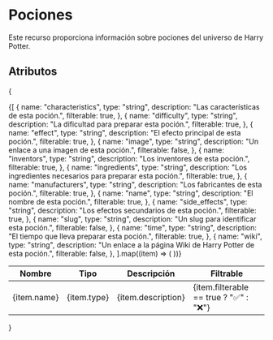 # Pociones

Este recurso proporciona información sobre pociones del universo de Harry Potter.

## Atributos

{
<table>
  <thead>
    <tr>
      <th>Nombre</th>
      <th>Tipo</th>
      <th>Descripción</th>
      <th>Filtrable</th>
    </tr>
  </thead>
  <tbody>
    {[
      {
        name: "characteristics",
        type: "string",
        description: "Las características de esta poción.",
        filterable: true,
      },
      {
        name: "difficulty",
        type: "string",
        description: "La dificultad para preparar esta poción.",
        filterable: true,
      },
      {
        name: "effect",
        type: "string",
        description: "El efecto principal de esta poción.",
        filterable: true,
      },
      {
        name: "image",
        type: "string",
        description: "Un enlace a una imagen de esta poción.",
        filterable: false,
      },
      {
        name: "inventors",
        type: "string",
        description: "Los inventores de esta poción.",
        filterable: true,
      },
      {
        name: "ingredients",
        type: "string",
        description: "Los ingredientes necesarios para preparar esta poción.",
        filterable: true,
      },
      {
        name: "manufacturers",
        type: "string",
        description: "Los fabricantes de esta poción.",
        filterable: true,
      },
      {
        name: "name",
        type: "string",
        description: "El nombre de esta poción.",
        filterable: true,
      },
      {
        name: "side_effects",
        type: "string",
        description: "Los efectos secundarios de esta poción.",
        filterable: true,
      },
      {
        name: "slug",
        type: "string",
        description: "Un slug para identificar esta poción.",
        filterable: false,
      },
      {
        name: "time",
        type: "string",
        description: "El tiempo que lleva preparar esta poción.",
        filterable: true,
      },
      {
        name: "wiki",
        type: "string",
        description: "Un enlace a la página Wiki de Harry Potter de esta poción.",
        filterable: false,
      },
    ].map((item) => (
      <tr key={item.name}>
        <td>{item.name}</td>
        <td>{item.type}</td>
        <td>{item.description}</td>
        <td>{item.filterable == true ? "✅" : "❌"}</td>
      </tr>
    ))}
  </tbody>
</table>
}
